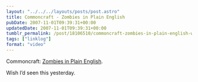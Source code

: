 ```yaml
---
layout: "../../../layouts/posts/post.astro"
title: Commoncraft - Zombies in Plain English
pubDate: 2007-11-01T09:39:31+00:00
updatedDate: 2007-11-01T09:39:31+00:00
tumblr_permalink: /post/18106510/commoncraft-zombies-in-plain-english-wish-id
tags: ["linklog"]
format: "video"
---
```



<YouTube id="https://www.youtube.com/watch?v=bVnfyradCPY" />

Commoncraft: [Zombies in Plain English][1].

Wish I&rsquo;d seen this yesterday.

[1]: http://www.commoncraft.com/zombies

